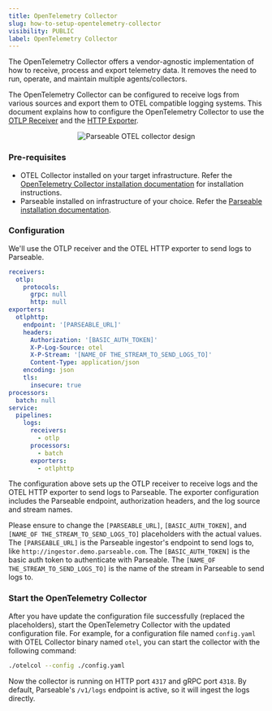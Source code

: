 ```yaml
---
title: OpenTelemetry Collector
slug: how-to-setup-opentelemetry-collector
visibility: PUBLIC
label: OpenTelemetry Collector
---
```


<head>
<title>How to Set Up OpenTelemetry Collector to Ship Logs to Parseable | Parseable</title>
<meta charSet="utf-8" />
<meta name="twitter:card" content="summary" />
</head>

The OpenTelemetry Collector offers a vendor-agnostic implementation of how to receive, process and export telemetry data. It removes the need to run, operate, and maintain multiple agents/collectors. 

The OpenTelemetry Collector can be configured to receive logs from various sources and export them to OTEL compatible logging systems. This document explains how to configure the OpenTelemetry Collector to use the [OTLP Receiver](https://github.com/open-telemetry/opentelemetry-collector/blob/main/receiver/otlpreceiver/README.md) and the [HTTP Exporter](https://github.com/open-telemetry/opentelemetry-collector/blob/main/exporter/otlphttpexporter/README.md). 

<p align="center">
  <img src="https://cdn.hashnode.com/res/hashnode/image/upload/v1731045917701/URSh6Am0D.png?auto=format" alt="Parseable OTEL collector design" />
</p>

### Pre-requisites

- OTEL Collector installed on your target infrastructure. Refer the [OpenTelemetry Collector installation documentation](https://opentelemetry.io/docs/collector/installation/) for installation instructions.
- Parseable installed on infrastructure of your choice. Refer the [Parseable installation documentation](https://www.parseable.com/docs/installation).

### Configuration

We'll use the OTLP receiver and the OTEL HTTP exporter to send logs to Parseable. 

```yaml
receivers:
  otlp:
    protocols:
      grpc: null
      http: null
exporters:
  otlphttp:
    endpoint: '[PARSEABLE_URL]'
    headers:
      Authorization: '[BASIC_AUTH_TOKEN]'
      X-P-Log-Source: otel
      X-P-Stream: '[NAME_OF THE_STREAM_TO_SEND_LOGS_TO]'
      Content-Type: application/json
    encoding: json
    tls:
      insecure: true
processors:
  batch: null
service:
  pipelines:
    logs:
      receivers:
        - otlp
      processors:
        - batch
      exporters:
        - otlphttp

```

The configuration above sets up the OTLP receiver to receive logs and the OTEL HTTP exporter to send logs to Parseable. The exporter configuration includes the Parseable endpoint, authorization headers, and the log source and stream names.

Please ensure to change the `[PARSEABLE_URL]`, `[BASIC_AUTH_TOKEN]`, and `[NAME_OF THE_STREAM_TO_SEND_LOGS_TO]` placeholders with the actual values. The `[PARSEABLE_URL]` is the Parseable  ingestor's endpoint to send logs to, like `http://ingestor.demo.parseable.com`. The `[BASIC_AUTH_TOKEN]` is the basic auth token to authenticate with Parseable. The `[NAME_OF THE_STREAM_TO_SEND_LOGS_TO]` is the name of the stream in Parseable to send logs to.

### Start the OpenTelemetry Collector

After you have update the configuration file successfully (replaced the placeholders), start the OpenTelemetry Collector with the updated configuration file. For example, for a configuration file named `config.yaml` with OTEL Collector binary named `otel`, you can start the collector with the following command:

```bash
./otelcol --config ./config.yaml

```

Now the collector is running on HTTP port `4317` and gRPC port `4318`. By default, Parseable's `/v1/logs` endpoint is active, so it will ingest the logs directly.

